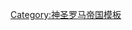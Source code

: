 {{Navbox with columns
|name  = 选帝侯
|title = {{flagicon|Holy Roman Empire}}[[神圣罗马帝国]]的[[选帝侯]]
|state = {{{state|autocollapse}}}
|padding   = 1.5%
|colwidth  = 24%
|
|col1 = <div style="padding:0.25em 1em 0.5em; line-height:2.0em;"><!--
 --><div style="font-size:105%;">'''教会选帝侯'''</div><!--
 -->{{nowrap|[[File:Coat of arms of the Archbishopric of Mainz (1250).svg|20px|alt=]] [[美茵茨選侯國|美因茨選侯]]}}<br><!--
 -->{{nowrap|[[File:Trier Arms.svg|20px|alt=]] [[特里爾選侯國|特里尔選侯]]}}<br><!--
 -->{{nowrap|[[File:COA Kurkoeln.svg|20px|alt=]] [[科隆選侯國|科隆選侯]]}}<!--
     --></div>
|
|col2width=23.5%
|col2 = <div style="padding:0.25em 1em 0.5em; line-height:2.0em;"><!--
 --><div style="font-size:105%;">'''世俗选帝侯'''</div><!--
 -->{{nowrap|[[File:Coat_of_arms_of_the_Kingdom_of_Bohemia.svg|20px|alt=]] [[波希米亞王國|波希米亚選侯]]}}<br><!--
 -->{{nowrap|[[File:Arms of the Electoral Palatinate (Variant 1).svg|20px|alt=]] [[普法尔茨|普法尔茨選侯]]}}<br><!--
 -->{{nowrap|[[File:Blason Jean-Georges IV de Saxe.svg|20px|alt=]] [[薩克森選侯國|萨克森選侯]]}}<br><!--
 -->{{nowrap|[[File:DEU Mark Brandenburg COA.svg|20px|alt=]] [[勃蘭登堡侯國|勃兰登堡選侯]]}}<br><!--
     --></div>
|
|col3width=24.5%
|col3 = <div style="padding:0.25em 1em 0.5em; line-height:2.0em;"><!--
 --><div style="font-size:105%; white-space:nowrap;">'''17世纪增加'''</div><!--
 -->{{nowrap|1623 [[File:Armoiries électeurs de Bavière.svg|20px|alt=]] [[巴伐利亚选侯国|巴伐利亚選侯]]}}<br><!--
 -->{{nowrap|1692 [[File:Coat of Arms of Ernest August, Elector of Brunswick-Lüneburg (1692-1698).svg|20px|alt=]] [[不伦瑞克-吕讷堡选侯国|漢諾威選侯]]}}<!--
     --></div>
|
|col4 = <div style="padding:0.25em 1em 0.5em; line-height:2.0em;"><!--
 --><div style="font-size:105%;">'''1803至1806年增加'''</div><!--
 -->{{nowrap|[[File:Wappen Regensburg.svg|20px|alt=]] [[雷根斯堡親王國|雷根斯堡選侯]] <small> (1803–1806)</small>}}<br><!--
 -->{{nowrap|[[File:Kursalzburg.png|20px|alt=]] [[薩爾茨堡選侯國|薩爾茨堡選侯]] <small>(1803–1805)</small>}}<br><!--
 -->{{nowrap|[[File:Coat_of_arms_of_the_Electorate_of_Württemberg.svg|20px|alt=]] [[符騰堡選侯國|符騰堡選侯]] <small>(1803–1806)</small>}}<br><!--
 -->{{nowrap|[[File:Württemberg-1786.PNG|20px|alt=]] [[维尔茨堡大公国|維爾茨堡選侯]] <small> (1803–1806)</small>}}<br><!--
 -->{{nowrap|[[File:Coat of arms of Baden.svg|20px|alt=]] [[巴登選侯國|巴登選侯]] <small> (1803–1806)</small>}}<br><!--
 -->{{nowrap|[[File:Wappen-HK.png|20px|alt=]] [[黑森选侯国|黑森選侯]] <small> (1803–1806)</small>}}<br><!--
     --></div>
}}<noinclude>
{{collapsible option}}
[[Category:神圣罗马帝国模板]]
</noinclude>